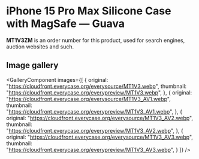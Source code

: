 
# iPhone 15 Pro Max Silicone Case with MagSafe — Guava

<Callout type='info' emoji='👉🏻'>**MT1V3ZM** is an order number for this product, used for search engines, auction websites and such.</Callout>

## Image gallery

<GalleryComponent
    images={[
      {
        original: "https://cloudfront.everycase.org/everysource/MT1V3.webp",
        thumbnail: "https://cloudfront.everycase.org/everypreview/MT1V3.webp",
      },
      {
        original: "https://cloudfront.everycase.org/everysource/MT1V3_AV1.webp",
        thumbnail: "https://cloudfront.everycase.org/everypreview/MT1V3_AV1.webp",
      },
      {
        original: "https://cloudfront.everycase.org/everysource/MT1V3_AV2.webp",
        thumbnail: "https://cloudfront.everycase.org/everypreview/MT1V3_AV2.webp",
      },
      {
        original: "https://cloudfront.everycase.org/everysource/MT1V3_AV3.webp",
        thumbnail: "https://cloudfront.everycase.org/everypreview/MT1V3_AV3.webp",
      }
    ]}
  />
